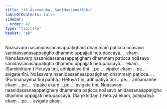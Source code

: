 ```yaml
---
title: "46 Āsavaduka, Sanidassanattika"
tableOfContents: false
sidebar:
  order: 42
type: "tipitaka"
basket: "ab"
---
```



<DynamicBreadcrumb />

<Division number="94">

<Paragraph number="245">
Naāsavaṃ nasanidassanasappaṭighaṃ dhammaṃ paṭicca noāsavo sanidassanasappaṭigho dhammo uppajjati hetupaccayā…  ekaṃ.
</Paragraph>

<Paragraph number="246">
Nanoāsavaṃ nasanidassanasappaṭighaṃ dhammaṃ paṭicca noāsavo sanidassanasappaṭigho dhammo uppajjati hetupaccayā…  ekaṃ. (Saṃkhittaṃ.) Hetuyā tīṇi, adhipatiyā tīṇi …pe…  vipāke ekaṃ …pe…  avigate tīṇi.
</Paragraph>

<Paragraph number="247">
Noāsavaṃ naanidassanasappaṭighaṃ dhammaṃ paṭicca… . (Purimanayena tīṇi pañhā.) Hetuyā tīṇi, adhipatiyā tīṇi …pe…  aññamaññe ekaṃ …pe…  vipāke ekaṃ …pe…  avigate tīṇi.
</Paragraph>

<Paragraph number="248">
Noāsavaṃ naanidassanaappaṭighaṃ dhammaṃ paṭicca noāsavo anidassanaappaṭigho dhammo uppajjati hetupaccayā. (Saṃkhittaṃ.) Hetuyā ekaṃ, adhipatiyā ekaṃ …pe…  avigate ekaṃ.
</Paragraph>
</Division>